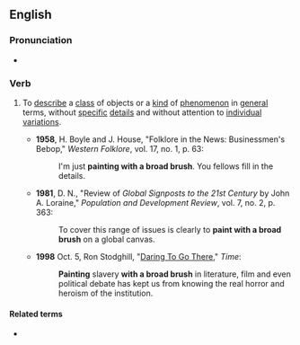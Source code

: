 ==English==

===Pronunciation===
* {{audio|en|En-au-paint with a broad brush.ogg|Audio (AU)}}

===Verb===
{{en-verb|*}}

# {{lb|en|idiomatic}} To [[describe]] a [[class]] of objects or a [[kind]] of [[phenomenon]] in [[general]] terms, without [[specific]] [[detail]]s and without attention to [[individual]] [[variations]].
#* '''1958''', H. Boyle and J. House, "Folklore in the News: Businessmen's Bebop," ''Western Folklore'', vol. 17, no. 1, p. 63:
#*: I'm just '''painting with a broad brush'''. You fellows fill in the details.
#* '''1981''', D. N., "Review of ''Global Signposts to the 21st Century'' by John A. Loraine," ''Population and Development Review'', vol. 7, no. 2, p. 363:
#*: To cover this range of issues is clearly to '''paint with a broad brush''' on a global canvas.
#* '''1998''' Oct. 5, Ron Stodghill, "[http://www.time.com/time/magazine/article/0,9171,989225,00.html Daring To Go There]," ''Time'':
#*: '''Painting''' slavery '''with a broad brush''' in literature, film and even political debate has kept us from knowing the real horror and heroism of the institution.

====Related terms====
* {{l|en|broad-brush}}
